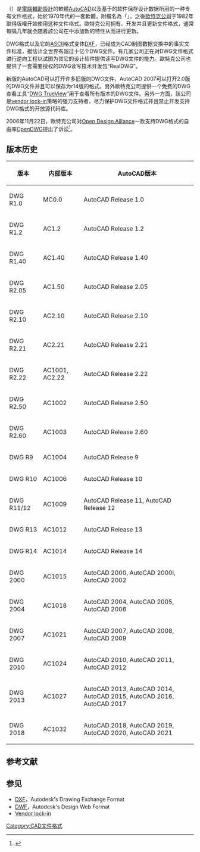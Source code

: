 '''{{lang|en|DWG}}'''（{{lang|en|drawing|kanb}}）是[[電腦輔助設計|電腦輔助設計]]的軟體[[AutoCAD|AutoCAD]]以及基于{{lang|en|AutoCAD}}的软件保存设计数据所用的一种专有文件格式，始於1970年代的一套{{lang|en|Interact CAD}}軟體，附檔名為「'''{{lang|en|.dwg}}'''」。之後[[歐特克公司|歐特克公司]]于1982年取得版權开始使用这种文件格式。歐特克公司拥有、开发并且更新{{lang|en|DWG}}文件格式，通常每隔几年{{lang|en|DWG}}就会随着該公司在{{lang|en|AutoCAD}}中添加新的特性从而进行更新。

DWG格式以及它的[[ASCII|ASCII]]格式变体[[DXF|DXF]]，已经成为CAD制图数据交换中的事实文件标准，据估计全世界有超过十亿个DWG文件。有几家公司正在对DWG文件格式进行逆向工程以试图为其它的设计软件提供读写DWG文件的能力。歐特克公司也提供了一套需要授权的DWG读写技术开发包“RealDWG”。

新版的AutoCAD可以打开许多旧版的DWG文件，AutoCAD 2007可以打开2.0版的DWG文件并且可以保存为r14版的格式。另外歐特克公司提供一个免费的DWG查看工具“[[DWG_TrueView|DWG TrueView]]”用于查看所有版本的DWG文件。另外一方面，該公司是[[vendor_lock-in|vendor lock-in]]策略的强力支持者，尽力保护DWG文件格式并且禁止开发支持DWG格式的开放源代码库。

2006年11月22日，歐特克公司对[[Open_Design_Alliance|Open Design Alliance]]一款支持DWG格式的自由库[[OpenDWG|OpenDWG]]提出了诉讼<ref>{{cite web |url=http://aecnews.com/files/Court_issues_temporary_restraining_order_22nov06.pdf |title=存档副本 |accessdate=2007-01-09 |deadurl=yes |archiveurl=https://web.archive.org/web/20070928140106/http://aecnews.com/files/Court_issues_temporary_restraining_order_22nov06.pdf |archivedate=2007-09-28 }}</ref>。

== 版本历史 ==

{| class="wikitable"
|-
! 版本
! 内部版本
! AutoCAD版本
|-
| DWG R1.0
| MC0.0
| AutoCAD Release 1.0
|-
| DWG R1.2
| AC1.2
| AutoCAD Release 1.2
|-
| DWG R1.40
| AC1.40
| AutoCAD Release 1.40
|-
| DWG R2.05
| AC1.50
| AutoCAD Release 2.05
|-
| DWG R2.10
| AC2.10
| AutoCAD Release 2.10
|-
| DWG R2.21
| AC2.21
| AutoCAD Release 2.21
|-
| DWG R2.22
| AC1001, AC2.22
| AutoCAD Release 2.22
|-
| DWG R2.50
| AC1002
| AutoCAD Release 2.50
|-
| DWG R2.60
| AC1003
| AutoCAD Release 2.60
|-
| DWG R9
| AC1004
| AutoCAD Release 9
|-
| DWG R10
| AC1006
| AutoCAD Release 10
|-
| DWG R11/12
| AC1009
| AutoCAD Release 11, AutoCAD Release 12
|-
| DWG R13
| AC1012
| AutoCAD Release 13
|-
| DWG R14
| AC1014
| AutoCAD Release 14
|-
| DWG 2000
| AC1015
| AutoCAD 2000, AutoCAD 2000i, AutoCAD 2002
|-
| DWG 2004
| AC1018
| AutoCAD 2004, AutoCAD 2005, AutoCAD 2006
|-
| DWG 2007
| AC1021
| AutoCAD 2007, AutoCAD 2008, AutoCAD 2009
|-
| DWG 2010
| AC1024
| AutoCAD 2010, AutoCAD 2011, AutoCAD 2012
|-
| DWG 2013
| AC1027
| AutoCAD 2013, AutoCAD 2014, AutoCAD 2015, AutoCAD 2016, AutoCAD 2017
|-
| DWG 2018
| AC1032
| AutoCAD 2018, AutoCAD 2019, AutoCAD 2020, AutoCAD 2021
|}

== 参考文献 ==
<div class="references-small">
<references />
</div>

== 参见 ==
* [[DXF|DXF]]，Autodesk's Drawing Exchange Format
* [[DWF|DWF]]，Autodesk's Design Web Format
* [[Vendor_lock-in|Vendor lock-in]]

{{AutoCAD相关的主题}}

[[Category:CAD文件格式|Category:CAD文件格式]]